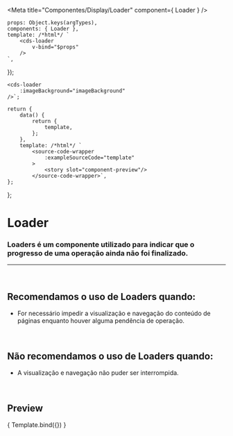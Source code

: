
<Meta
	title="Componentes/Display/Loader"
	component={ Loader }
/>

	props: Object.keys(argTypes),
	components: { Loader },
	template: /*html*/ `
		<cds-loader
			v-bind="$props"
		/>
	`,
});

	<cds-loader 
		:imageBackground="imageBackground"
	/>`;

	return {
		data() {
			return {
				template,
			};
		},
		template: /*html*/ `
			<source-code-wrapper
				:exampleSourceCode="template"
			>
				<story slot="component-preview"/>
			</source-code-wrapper>`,
	};
};

# Loader

### Loaders é um componente utilizado para indicar que o progresso de uma operação ainda não foi finalizado.
---
<br />

## Recomendamos o uso de Loaders quando:
- For necessário impedir a visualização e navegação do conteúdo de páginas enquanto houver alguma pendência de operação.

<br />

## Não recomendamos o uso de Loaders quando:
- A visualização e navegação não puder ser interrompida.

<br />

## Preview



<Canvas>
	<Story
		name="Loader"
		decorators={[docsDecorator]}
		args={{
			imageBackground
		}}
	>
		{ Template.bind({}) }
	</Story>
</Canvas>

<ArgsTable story="Loader" />